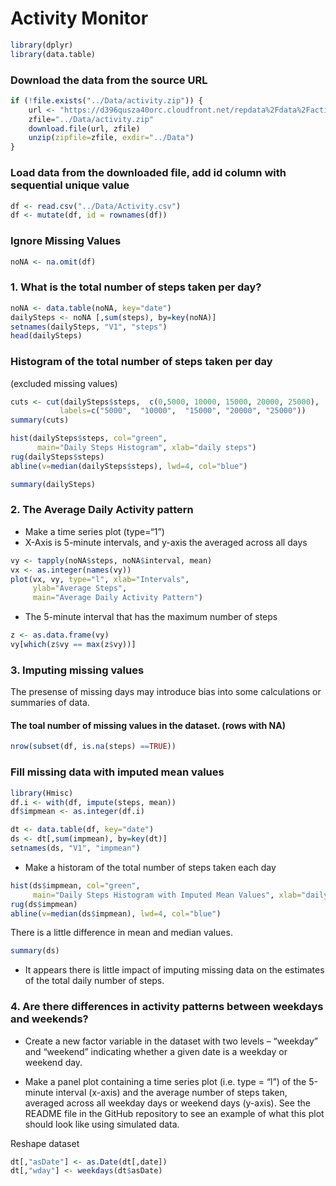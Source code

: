 # Activity Monitor

```r
library(dplyr)
library(data.table)
```


### Download the data from the source URL
```r
if (!file.exists("../Data/activity.zip")) {
    url <- "https://d396qusza40orc.cloudfront.net/repdata%2Fdata%2Factivity.zip"
    zfile="../Data/activity.zip"
    download.file(url, zfile)
    unzip(zipfile=zfile, exdir="../Data")
}
```

### Load data from the downloaded file, add id column with sequential unique value
```r
df <- read.csv("../Data/Activity.csv")
df <- mutate(df, id = rownames(df))

```


### Ignore Missing Values
```r
noNA <- na.omit(df)

```


### 1. What is the total number of steps taken per day?
```r
noNA <- data.table(noNA, key="date")
dailySteps <- noNA [,sum(steps), by=key(noNA)]
setnames(dailySteps, "V1", "steps")
head(dailySteps)
```

### Histogram of the total number of steps taken per day 
(excluded missing values)
```r
cuts <- cut(dailySteps$steps,  c(0,5000, 10000, 15000, 20000, 25000), 
           labels=c("5000",  "10000",  "15000", "20000", "25000"))
summary(cuts)

hist(dailySteps$steps, col="green", 
      main="Daily Steps Histogram", xlab="daily steps")
rug(dailySteps$steps)
abline(v=median(dailySteps$steps), lwd=4, col="blue")
```


```r
summary(dailySteps)
```


### 2. The Average Daily Activity pattern
- Make a time series plot (type="1") 
- X-Axis is 5-minute intervals, and y-axis the averaged across all days
```r

vy <- tapply(noNA$steps, noNA$interval, mean)
vx <- as.integer(names(vy))
plot(vx, vy, type="l", xlab="Intervals", 
     ylab="Average Steps", 
     main="Average Daily Activity Pattern")

```

- The 5-minute interval that has the maximum number of steps

```r
z <- as.data.frame(vy)
vy[which(z$vy == max(z$vy))]

```



### 3. Imputing missing values
The presense of missing days may introduce bias into some calculations or summaries of data.

#### The toal number of missing values in the dataset. (rows with NA)
```r
nrow(subset(df, is.na(steps) ==TRUE))

```


### Fill missing data with imputed mean values 
```r

library(Hmisc)
df.i <- with(df, impute(steps, mean))
df$impmean <- as.integer(df.i)

```


```r
dt <- data.table(df, key="date")
ds <- dt[,sum(impmean), by=key(dt)]
setnames(ds, "V1", "impmean")
```


- Make a historam of the total number of steps taken each day

```r

hist(ds$impmean, col="green",  
     main="Daily Steps Histogram with Imputed Mean Values", xlab="daily steps")
rug(ds$impmean)
abline(v=median(ds$impmean), lwd=4, col="blue")

```

There is a little difference in mean and median values.

```r
summary(ds)
```

- It appears there is little impact of imputing missing data on the estimates of the total daily number of steps.



### 4. Are there differences in activity patterns between weekdays and weekends?
- Create a new factor variable in the dataset with two levels – “weekday” and “weekend” indicating whether a given date is a weekday or weekend day.

- Make a panel plot containing a time series plot (i.e. type = "l") of the 5-minute interval (x-axis) and the average number of steps taken, averaged across all weekday days or weekend days (y-axis). See the README file in the GitHub repository to see an example of what this plot should look like using simulated data.

Reshape dataset
```r
dt[,"asDate"] <- as.Date(dt[,date])
dt[,"wday"] <- weekdays(dt$asDate)
```



